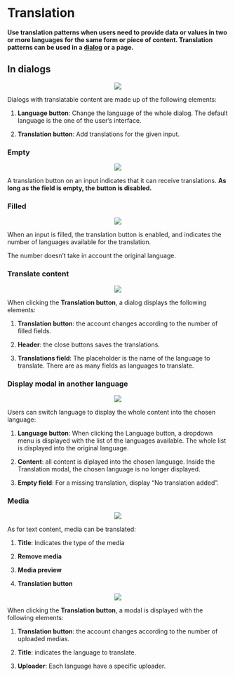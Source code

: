 # Translation

**Use translation patterns when users need to provide data or values in two or more languages for the same form or piece of content. Translation patterns can be used in a [dialog](/product/components/dialog) or a page.**

## In dialogs

<div className="lumx-color-background-dark-L6 lumx-spacing-padding-vertical-huge" style="text-align:center">
    <img src="assets/translation-dialog.png" srcset="assets/translation-dialog@2x.png 2x"/>
</div>


Dialogs with translatable content are made up of the following elements:         

1. **Language button**: Change the language of the whole dialog. The default language is the one of the user’s interface.

2. **Translation button**: Add translations for the given input.

### Empty
<div className="lumx-color-background-dark-L6 lumx-spacing-padding-vertical-huge" style="text-align:center">
    <img src="assets/translation-dialog-empty.png" srcset="assets/translation-dialog-empty@2x.png 2x"/>
</div>

A translation button on an input indicates that it can receive translations. 
**As long as the field is empty, the button is disabled.**

### Filled
<div className="lumx-color-background-dark-L6 lumx-spacing-padding-vertical-huge" style="text-align:center">
    <img src="assets/translation-dialog-filled.png" srcset="assets/translation-dialog-filled@2x.png 2x"/>
</div>

When an input is filled, the translation button is enabled, and indicates the number of languages available for the translation. 

The number doesn’t take in account the original language.

### Translate content
<div className="lumx-color-background-dark-L6 lumx-spacing-padding-vertical-huge" style="text-align:center">
    <img src="assets/translation-dialog-content.png" srcset="assets/translation-dialog-content@2x.png 2x" />
</div>

When clicking the **Translation button**, a dialog displays the following elements:

1. **Translation button**: the account changes according to the number of filled fields.

2. **Header**: the close buttons saves the translations.

3. **Translations field**: The placeholder is the name of the language to translate. There are as many fields as languages to translate.

### Display modal in another language

<div className="lumx-color-background-dark-L6 lumx-spacing-padding-vertical-huge" style="text-align:center">
    <img src="assets/translation-dialog-other.png" srcset="assets/translation-dialog-other@2x.png 2x" />
</div>

Users can switch language to display the whole content into the chosen language: 

1. **Language button**: When clicking the Language button, a dropdown menu is displayed with the list of the languages available. The whole list is displayed into the original language.

2. **Content**: all content is diplayed into the chosen language. Inside the Translation modal, the chosen language is no longer displayed.

3. **Empty field**: For a missing translation, display “No translation added”.

### Media
<div className="lumx-color-background-dark-L6 lumx-spacing-padding-vertical-huge" style="text-align:center">
    <img src="assets/translation-dialog-media.png" srcset="assets/translation-dialog-media@2x.png 2x" />
</div>

As for text content, media can be translated:

1. **Title**: Indicates the type of the media

2. **Remove media**

3. **Media preview**

4. **Translation button**

<div className="lumx-color-background-dark-L6 lumx-spacing-margin-top-big lumx-spacing-padding-vertical-huge" style="text-align:center">
    <img src="assets/translation-dialog-media2.png" srcset="assets/translation-dialog-media2@2x.png 2x" />
</div>

When clicking the **Translation button**, a modal is displayed with the following elements:

1. **Translation button**: the account changes according to the number of uploaded medias.

2. **Title**: indicates the language to translate.

3. **Uploader**: Each language have a specific uploader.